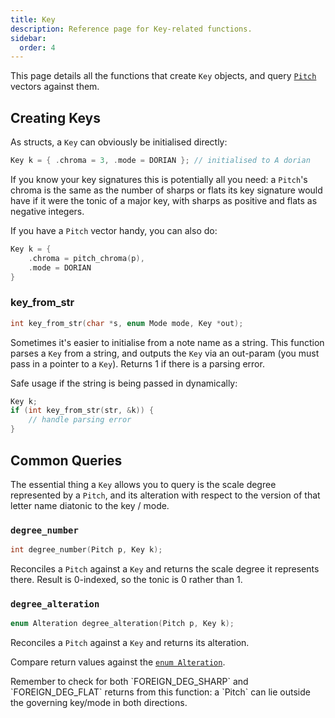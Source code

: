 ```yaml
---
title: Key
description: Reference page for Key-related functions.
sidebar:
  order: 4
---
```



This page details all the functions that create `Key` objects, and query [`Pitch`](/c/pitch) vectors against them.

## Creating Keys

As structs, a `Key` can obviously be initialised directly:

```c
Key k = { .chroma = 3, .mode = DORIAN }; // initialised to A dorian
```

If you know your key signatures this is potentially all you need: a `Pitch`'s chroma is the same as the number of sharps or flats its key signature would have if it were the tonic of a major key, with sharps as positive and flats as negative integers.

If you have a `Pitch` vector handy, you can also do:

```c
Key k = {
    .chroma = pitch_chroma(p),
    .mode = DORIAN
}
```

### key_from_str

```c
int key_from_str(char *s, enum Mode mode, Key *out);
```

Sometimes it's easier to initialise from a note name as a string. This function parses a `Key` from a string, and outputs the `Key` via an out-param (you must pass in a pointer to a `Key`). Returns 1 if there is a parsing error.

Safe usage if the string is being passed in dynamically:

```c
Key k;
if (int key_from_str(str, &k)) {
    // handle parsing error
}
```

## Common Queries

The essential thing a `Key` allows you to query is the scale degree represented by a `Pitch`, and its alteration with respect to the version of that letter name diatonic to the key / mode.

### `degree_number`

```c
int degree_number(Pitch p, Key k);
```

Reconciles a `Pitch` against a `Key` and returns the scale degree it represents there. Result is 0-indexed, so the tonic is 0 rather than 1.

### `degree_alteration`

```c
enum Alteration degree_alteration(Pitch p, Key k);
```

Reconciles a `Pitch` against a `Key` and returns its alteration.

Compare return values against the [`enum Alteration`](/c/types/#enum-alteration).

<Aside type="caution">
Remember to check for both `FOREIGN_DEG_SHARP` and `FOREIGN_DEG_FLAT` returns from this function: a `Pitch` can lie outside the governing key/mode in both directions.
</Aside>
